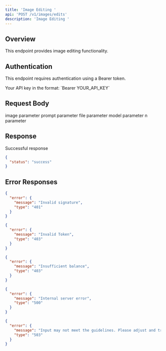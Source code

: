 ```yaml
---
title: 'Image Editing '
api: 'POST /v1/images/edits'
description: 'Image Editing '
---
```


## Overview

This endpoint provides image editing  functionality.

## Authentication

This endpoint requires authentication using a Bearer token.

<ParamField header="Authorization" type="string" required default="sk-***********">
  Your API key in the format: `Bearer YOUR_API_KEY`
</ParamField>

## Request Body

<ParamField body="image" type="file" required>
  image parameter
</ParamField>

<ParamField body="prompt" type="string" required default="Flying Pig">
  prompt parameter
</ParamField>

<ParamField body="file" type="string" required>
  file parameter
</ParamField>

<ParamField body="model" type="string" required default="gemini-2.5-flash-image-preview">
  model parameter
</ParamField>

<ParamField body="n" type="string" required default="1">
  n parameter
</ParamField>

## Response

<ResponseField name="Success" type="200">
  Successful response

```json
{
  "status": "success"
}
```
</ResponseField>

## Error Responses

<ResponseExample>

```json 401 - Invalid signature
{
  "error": {
    "message": "Invalid signature",
    "type": "401"
  }
}
```

```json 403 - Invalid Token
{
  "error": {
    "message": "Invalid Token",
    "type": "403"
  }
}
```

```json 403 - Insufficient balance
{
  "error": {
    "message": "Insufficient balance",
    "type": "403"
  }
}
```

```json 500 - Internal server error
{
  "error": {
    "message": "Internal server error",
    "type": "500"
  }
}
```

```json 503 - Content policy violation
{
  "error": {
    "message": "Input may not meet the guidelines. Please adjust and try again.",
    "type": "503"
  }
}
```

</ResponseExample>

